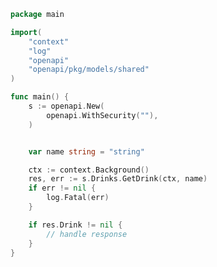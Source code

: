 ```go GetDrink.go
package main

import(
	"context"
	"log"
	"openapi"
	"openapi/pkg/models/shared"
)

func main() {
    s := openapi.New(
        openapi.WithSecurity(""),
    )


    var name string = "string"

    ctx := context.Background()
    res, err := s.Drinks.GetDrink(ctx, name)
    if err != nil {
        log.Fatal(err)
    }

    if res.Drink != nil {
        // handle response
    }
}
```
